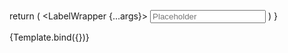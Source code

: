 

<Meta title="atoms/LabelWrapper" component={LabelWrapper} />

  return (
    <LabelWrapper {...args}>
      <Input isDisabled={args.isDisabled} isInvalid={args.isErrored} placeholder="Placeholder" />
    </LabelWrapper>
  )
}

<Canvas>
  <Story
    name="LabelWrapper"
    argTypes={{
      label: {
        description: "Label that appears below component",
      },
      subLabel: {
        type: "string",
        description: "Label that appears below component",
      },
      tooltipContent: {
        type: "string",
        description:
          "`string` or `JSX.Element`. Content shown inside of tooltip when hovering icon. If left `undefined` the icon will not show",
      },
      errorMessage: {
        type: "string",
        description: "Error message that appears below component",
      },
      isDisabled: {
        type: "boolean",
        description: "If true will display an disabled state",
      },
      isInvalid: {
        type: "boolean",
        description: "If true will display an error state",
      },
      htmlFor: {
        type: "string",
        description: "Refers to the id of the element this label is associated with",
      },
      children: {
        description:
          "Accepts a React component as a child, wrapping the component with a label and sub label",
      },
    }}
    args={{
      label: "Label",
    }}
  >
    {Template.bind({})}
  </Story>
</Canvas>
